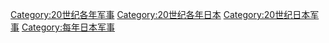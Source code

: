 [[Category:20世纪各年军事|Category:20世纪各年军事]]
[[Category:20世纪各年日本|Category:20世纪各年日本]]
[[Category:20世纪日本军事|Category:20世纪日本军事]]
[[Category:每年日本军事|Category:每年日本军事]]